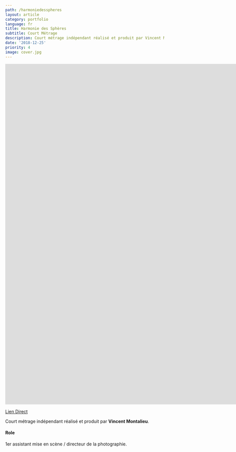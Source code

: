 ```yaml
---
path: /harmoniedesspheres
layout: article
category: portfolio
language: fr
title: Harmonie des Sphères
subtitle: Court Métrage
description: Court métrage indépendant réalisé et produit par Vincent Montalieu
date: '2018-12-25'
priority: 4
image: cover.jpg
---
```


<iframe
  width="1920"
  height="1080"
  src="https://www.youtube.com/embed/W2fsqEoim-o?rel=0"
  frameBorder={0}
  allowFullScreen
></iframe>

[Lien Direct](https://www.youtube.com/watch?v=W2fsqEoim-o)

Court métrage indépendant réalisé et produit par **Vincent Montalieu**.

#### Role

1er assistant mise en scène / directeur de la photographie.
